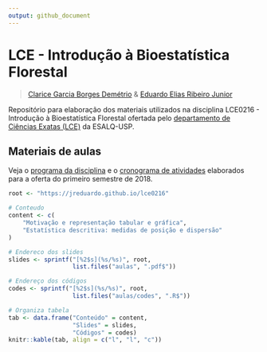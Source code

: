 ```yaml
---
output: github_document
---
```


# LCE - Introdução à Bioestatística Florestal #

> [Clarice Garcia Borges Demétrio][clarice] &
> [Eduardo Elias Ribeiro Junior][eduardo]

Repositório para elaboração dos materiais utilizados na disciplina
LCE0216 - Introdução à Bioestatística Florestal ofertada pelo
[departamento de Ciências Exatas (LCE)][lce] da ESALQ-USP.


## Materiais de aulas ##

Veja o [programa da disciplina][programa] e o
[cronograma de atividades][cronograma] elaborados para a oferta do
primeiro semestre de 2018.

```r

root <- "https://jreduardo.github.io/lce0216"

# Conteudo
content <- c(
    "Motivação e representação tabular e gráfica",
    "Estatística descritiva: medidas de posição e dispersão"
)

# Endereco dos slides
slides <- sprintf("[%2$s](%s/%s)", root,
                  list.files("aulas", ".pdf$"))

# Endereço dos códigos
codes <- sprintf("[%2$s](%s/%s)", root,
                  list.files("aulas/codes", ".R$"))

# Organiza tabela
tab <- data.frame("Conteúdo" = content,
                  "Slides" = slides,
                  "Códigos" = codes)
knitr::kable(tab, align = c("l", "l", "c"))

```

<!--------------------------------------------- -->
<!-- Links -->
[clarice]: http://www4.esalq.usp.br/pesquisa/node/25
[eduardo]: http://www.leg.ufpr.br/~eduardojr/
[lce]: http://www.lce.esalq.usp.br/
[programa]: https://jreduardo.github.io/lce0216/programa.pdf
[cronograma]: https://jreduardo.github.io/lce0216/cronograma.pdf
[a01]: https://jreduardo.github.io/lce0216/aula01-descritiva.pdf
[a02]: https://jreduardo.github.io/lce0216/aula02-descritiva.pdf
